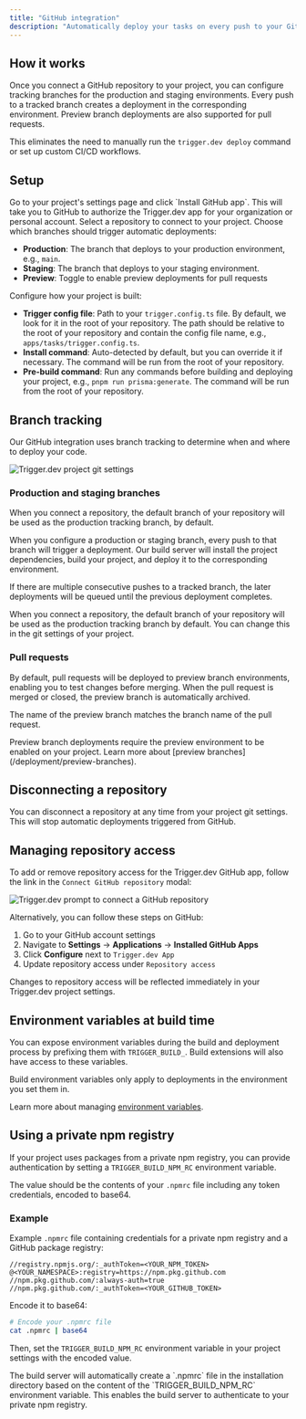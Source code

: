 ```yaml
---
title: "GitHub integration"
description: "Automatically deploy your tasks on every push to your GitHub repository."
---
```


## How it works

Once you connect a GitHub repository to your project, you can configure tracking branches for the production and staging environments.
Every push to a tracked branch creates a deployment in the corresponding environment. Preview branch deployments are also supported for pull requests.

This eliminates the need to manually run the `trigger.dev deploy` command or set up custom CI/CD workflows.

## Setup

<Steps>

<Step title="Install our GitHub app">
  Go to your project's settings page and click `Install GitHub app`.
  This will take you to GitHub to authorize the Trigger.dev app for your organization or personal account.
</Step>

<Step title="Connect your repository">
  Select a repository to connect to your project.
</Step>

<Step title="Configure branch tracking">
  Choose which branches should trigger automatic deployments:

  - **Production**: The branch that deploys to your production environment, e.g., `main`.
  - **Staging**: The branch that deploys to your staging environment.
  - **Preview**: Toggle to enable preview deployments for pull requests
</Step>

<Step title="Customize build settings (optional)">
  Configure how your project is built:

  - **Trigger config file**: Path to your `trigger.config.ts` file. By default, we look for it in the root of your repository. The path should be relative to the root of your repository and contain the config file name, e.g., `apps/tasks/trigger.config.ts`.
  - **Install command**: Auto-detected by default, but you can override it if necessary. The command will be run from the root of your repository.
  - **Pre-build command**: Run any commands before building and deploying your project, e.g., `pnpm run prisma:generate`. The command will be run from the root of your repository.
</Step>

</Steps>

## Branch tracking

Our GitHub integration uses branch tracking to determine when and where to deploy your code.

![Trigger.dev project git settings](/deployment/git-settings.png)

### Production and staging branches

When you connect a repository, the default branch of your repository will be used as the production tracking branch, by default.

When you configure a production or staging branch, every push to that branch will trigger a deployment.
Our build server will install the project dependencies, build your project, and deploy it to the corresponding environment.

If there are multiple consecutive pushes to a tracked branch, the later deployments will be queued until the previous deployment completes.

<Note>
  When you connect a repository, the default branch of your repository will be used as the production tracking branch by default.
  You can change this in the git settings of your project.
</Note>

### Pull requests

By default, pull requests will be deployed to preview branch environments, enabling you to test changes before merging.
When the pull request is merged or closed, the preview branch is automatically archived.

The name of the preview branch matches the branch name of the pull request.

<Note>
  Preview branch deployments require the preview environment to be enabled on your project. Learn more about [preview branches](/deployment/preview-branches).
</Note>

## Disconnecting a repository

You can disconnect a repository at any time from your project git settings. This will stop automatic deployments triggered from GitHub.

## Managing repository access

To add or remove repository access for the Trigger.dev GitHub app, follow the link in the `Connect GitHub repository` modal:

![Trigger.dev prompt to connect a GitHub repository](/deployment/connect-repo.png)

Alternatively, you can follow these steps on GitHub:

1. Go to your GitHub account settings
2. Navigate to **Settings** → **Applications** → **Installed GitHub Apps**
3. Click **Configure** next to `Trigger.dev App`
4. Update repository access under `Repository access`

Changes to repository access will be reflected immediately in your Trigger.dev project settings.

## Environment variables at build time

You can expose environment variables during the build and deployment process by prefixing them with `TRIGGER_BUILD_`.
Build extensions will also have access to these variables.

Build environment variables only apply to deployments in the environment you set them in.

Learn more about managing [environment variables](/deploy-environment-variables).

## Using a private npm registry

If your project uses packages from a private npm registry, you can provide authentication by setting a `TRIGGER_BUILD_NPM_RC` environment variable.

The value should be the contents of your `.npmrc` file including any token credentials, encoded to base64.

### Example

Example `.npmrc` file containing credentials for a private npm registry and a GitHub package registry:

```
//registry.npmjs.org/:_authToken=<YOUR_NPM_TOKEN>
@<YOUR_NAMESPACE>:registry=https://npm.pkg.github.com
//npm.pkg.github.com/:always-auth=true
//npm.pkg.github.com/:_authToken=<YOUR_GITHUB_TOKEN>
```

Encode it to base64:

```bash
# Encode your .npmrc file
cat .npmrc | base64
```

Then, set the `TRIGGER_BUILD_NPM_RC` environment variable in your project settings with the encoded value.

<Note>
  The build server will automatically create a `.npmrc` file in the installation directory based on the content of the `TRIGGER_BUILD_NPM_RC` environment variable.
  This enables the build server to authenticate to your private npm registry.
</Note>